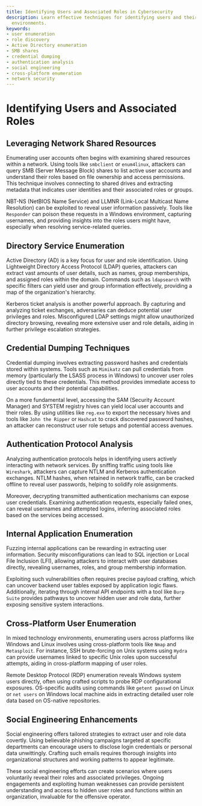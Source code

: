 ```yaml
---
title: Identifying Users and Associated Roles in Cybersecurity
description: Learn effective techniques for identifying users and their roles in network
  environments.
keywords:
- user enumeration
- role discovery
- Active Directory enumeration
- SMB shares
- credential dumping
- authentication analysis
- social engineering
- cross-platform enumeration
- network security
---
```


# Identifying Users and Associated Roles

## Leveraging Network Shared Resources

Enumerating user accounts often begins with examining shared resources within a network. Using tools like `smbclient` or `enum4linux`, attackers can query SMB (Server Message Block) shares to list active user accounts and understand their roles based on file ownership and access permissions. This technique involves connecting to shared drives and extracting metadata that indicates user identities and their associated roles or groups.

NBT-NS (NetBIOS Name Service) and LLMNR (Link-Local Multicast Name Resolution) can be exploited to reveal user information passively. Tools like `Responder` can poison these requests in a Windows environment, capturing usernames, and providing insights into the roles users might have, especially when resolving service-related queries.

## Directory Service Enumeration

Active Directory (AD) is a key focus for user and role identification. Using Lightweight Directory Access Protocol (LDAP) queries, attackers can extract vast amounts of user details, such as names, group memberships, and assigned roles within the domain. Commands such as `ldapsearch` with specific filters can yield user and group information effectively, providing a map of the organization's hierarchy.

Kerberos ticket analysis is another powerful approach. By capturing and analyzing ticket exchanges, adversaries can deduce potential user privileges and roles. Misconfigured LDAP settings might allow unauthorized directory browsing, revealing more extensive user and role details, aiding in further privilege escalation strategies.

## Credential Dumping Techniques

Credential dumping involves extracting password hashes and credentials stored within systems. Tools such as `Mimikatz` can pull credentials from memory (particularly the LSASS process in Windows) to uncover user roles directly tied to these credentials. This method provides immediate access to user accounts and their potential capabilities.

On a more fundamental level, accessing the SAM (Security Account Manager) and SYSTEM registry hives can yield local user accounts and their roles. By using utilities like `reg.exe` to export the necessary hives and tools like `John the Ripper` or `Hashcat` to crack discovered password hashes, an attacker can reconstruct user role setups and potential access avenues.

## Authentication Protocol Analysis

Analyzing authentication protocols helps in identifying users actively interacting with network services. By sniffing traffic using tools like `Wireshark`, attackers can capture NTLM and Kerberos authentication exchanges. NTLM hashes, when retained in network traffic, can be cracked offline to reveal user passwords, helping to solidify role assignments.

Moreover, decrypting transmitted authentication mechanisms can expose user credentials. Examining authentication requests, especially failed ones, can reveal usernames and attempted logins, inferring associated roles based on the services being accessed.

## Internal Application Enumeration

Fuzzing internal applications can be rewarding in extracting user information. Security misconfigurations can lead to SQL injection or Local File Inclusion (LFI), allowing attackers to interact with user databases directly, revealing usernames, roles, and group membership information.

Exploiting such vulnerabilities often requires precise payload crafting, which can uncover backend user tables exposed by application logic flaws. Additionally, iterating through internal API endpoints with a tool like `Burp Suite` provides pathways to uncover hidden user and role data, further exposing sensitive system interactions.

## Cross-Platform User Enumeration

In mixed technology environments, enumerating users across platforms like Windows and Linux involves using cross-platform tools like `Nmap` and `Metasploit`. For instance, SSH brute-forcing on Unix systems using `Hydra` can provide usernames linked to specific Unix roles upon successful attempts, aiding in cross-platform mapping of user roles.

Remote Desktop Protocol (RDP) enumeration reveals Windows system users directly, often using crafted scripts to probe RDP configurational exposures. OS-specific audits using commands like `getent passwd` on Linux or `net users` on Windows local machine aids in extracting detailed user role data based on OS-native repositories.

## Social Engineering Enhancements

Social engineering offers tailored strategies to extract user and role data covertly. Using believable phishing campaigns targeted at specific departments can encourage users to disclose login credentials or personal data unwittingly. Crafting such emails requires thorough insights into organizational structures and working patterns to appear legitimate.

These social engineering efforts can create scenarios where users voluntarily reveal their roles and associated privileges. Ongoing engagements and exploiting human weaknesses can provide persistent understanding and access to hidden user roles and functions within an organization, invaluable for the offensive operator.